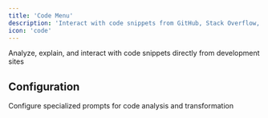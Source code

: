 ```yaml
---
title: 'Code Menu'
description: 'Interact with code snippets from GitHub, Stack Overflow, and other development sites'
icon: 'code'
---
```


<Card title="Code Menu in Action" img="/images/lexi-code-menu.jpg">
  Analyze, explain, and interact with code snippets directly from development sites
</Card>

## Configuration

<Card title="Code Menu Configuration" img="/images/lexi-code-menu-config.jpg">
  Configure specialized prompts for code analysis and transformation
</Card>

